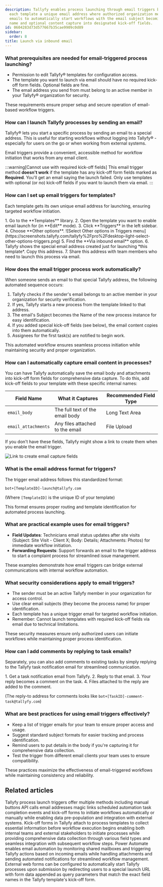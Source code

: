 ```yaml
---
description: Tallyfy enables process launching through email triggers by assigning
  each template a unique email address where authorized organization members can send
  emails to automatically start workflows with the email subject becoming the process
  name and optional content capture into designated kick-off fields.
id: 0604283d73d577667b35cae9909c0d89
sidebar:
  order: 8
title: Launch via inbound email
---
```



### What prerequisites are needed for email-triggered process launching?

*   Permission to edit Tallyfy® templates for configuration access.
*   The template you want to launch via email should have no required kick-off form fields. Optional fields are fine.
*   The email address you send from must belong to an active member in your Tallyfy® organization for security.

These requirements ensure proper setup and secure operation of email-based workflow triggers.

### How can I launch Tallyfy processes by sending an email?

Tallyfy® lets you start a specific process by sending an email to a special address. This is useful for starting workflows without logging into Tallyfy® - especially for users on the go or when working from external systems.

Email triggers provide a convenient, accessible method for workflow initiation that works from any email client.

:::warning[Cannot use with required kick-off fields]
This email trigger method **doesn't work** if the template has any kick-off form fields marked as **Required**. You'll get an email saying the launch failed. Only use templates with optional (or no) kick-off fields if you want to launch them via email.
:::

### How can I set up email triggers for templates?

Each template gets its own unique email address for launching, ensuring targeted workflow initiation.

<Steps>
1. Go to the **Templates** library.
2. Open the template you want to enable email launch for (in **Edit** mode).
3. Click **Triggers** in the left sidebar.
4. Choose **Other options**.
   ![Select Other options in Triggers menu](https://screenshots.tallyfy.com/tallyfy%2Fpro%2Fdesktop-light-select-other-options-triggers.png)
5. Find the **Via inbound email** option.
6. Tallyfy shows the special email address created just for launching *this template*. Copy this address.
7. Share this address with team members who need to launch this process via email.
</Steps>

### How does the email trigger process work automatically?

When someone sends an email to that special Tallyfy address, the following automated sequence occurs:

1. Tallyfy checks if the sender's email belongs to an active member in your organization for security verification.
2. If yes, Tallyfy starts a new process from the template linked to that address.
3. The email's Subject becomes the Name of the new process instance for easy identification.
4. If you added special kick-off fields (see below), the email content copies into them automatically.
5. Assignees for the first task(s) are notified to begin work.

This automated workflow ensures seamless process initiation while maintaining security and proper organization.

### How can I automatically capture email content in processes?

You can have Tallyfy automatically save the email body and attachments into kick-off form fields for comprehensive data capture. To do this, add kick-off fields to your template with these specific internal names:

| Field Name              | What it Captures                  | Recommended Field Type |
|-------------------------|-----------------------------------|------------------------|
| `email_body`            | The full text of the email body   | Long Text Area         |
| `email_attachments`     | Any files attached to the email | File Upload            |

If you don't have these fields, Tallyfy might show a link to create them when you enable the email trigger.

![Link to create email capture fields](https://screenshots.tallyfy.com/tallyfy%2Fpro%2Fdesktop-light-create-email-fields.png)

### What is the email address format for triggers?

The trigger email address follows this standardized format:

```text
bot+[TemplateID]-launch@tallyfy.com
```

(Where `[TemplateID]` is the unique ID of your template)

This format ensures proper routing and template identification for automated process launching.

### What are practical example uses for email triggers?

*   **Field Updates**: Technicians email status updates after site visits (Subject: Site Visit - Client X; Body: Details; Attachments: Photos) for immediate workflow initiation.
*   **Forwarding Requests**: Support forwards an email to the trigger address to start a complaint process for streamlined issue management.

These examples demonstrate how email triggers can bridge external communications with internal workflow automation.

### What security considerations apply to email triggers?

*   The sender must be an active Tallyfy member in your organization for access control.
*   Use clear email subjects (they become the process name) for proper identification.
*   Each template has a unique trigger email for targeted workflow initiation.
*   Remember: Cannot launch templates with required kick-off fields via email due to technical limitations.

These security measures ensure only authorized users can initiate workflows while maintaining proper process identification.

### How can I add comments by replying to task emails?

Separately, you can also add comments to existing tasks by simply replying to the Tallyfy task notification email for streamlined communication.

<Steps>
1. Get a task notification email from Tallyfy.
2. Reply to that email.
3. Your reply becomes a comment on the task.
4. Files attached to the reply are added to the comment.
</Steps>

(The reply-to address for comments looks like `bot+[TaskID]-comment-task@tallyfy.com`)

### What are best practices for using email triggers effectively?

- Keep a list of trigger emails for your team to ensure proper access and usage.
- Suggest standard subject formats for easier tracking and process identification.
- Remind users to put details in the body if you're capturing it for comprehensive data collection.
- Test the trigger from different email clients your team uses to ensure compatibility.

These practices maximize the effectiveness of email-triggered workflows while maintaining consistency and reliability.


## Related articles
<CardGrid>
<LinkTitleCard header="<b>Launching > Triggers</b>" href="/products/pro/launching/triggers/" > Tallyfy process launch triggers offer multiple methods including manual buttons API calls email addresses magic links scheduled automation task completion events and kick-off forms to initiate workflows automatically or manually while enabling data pre-population and integration with external systems. </LinkTitleCard>
<LinkTitleCard header="<b>Triggers > Launch via a kick-off form</b>" href="/products/pro/launching/triggers/kick-off-forms/" > Kick-off forms in Tallyfy attach to process templates to collect essential information before workflow execution begins enabling both internal teams and external stakeholders to initiate processes while providing comprehensive data collection through various field types and seamless integration with subsequent workflow steps. </LinkTitleCard>
<LinkTitleCard header="<b>Power Automate > Working with email automation in Power Automate</b>" href="/products/pro/integrations/middleware/power-automate/working-with-email-automation-in-power-automate/" > Power Automate enables email automation by monitoring shared mailboxes and triggering Tallyfy actions based on incoming emails while handling attachments and sending automated notifications for streamlined workflow management. </LinkTitleCard>
<LinkTitleCard header="<b>Launching > Launch a process from a web form</b>" href="/products/pro/launching/how-to-launch-a-tallyfy-process-from-a-webform/" > External web forms can be configured to automatically start Tallyfy processes upon submission by redirecting users to a special launch URL with form data appended as query parameters that match the exact field names in the Tallyfy template's kick-off form. </LinkTitleCard>
</CardGrid>
